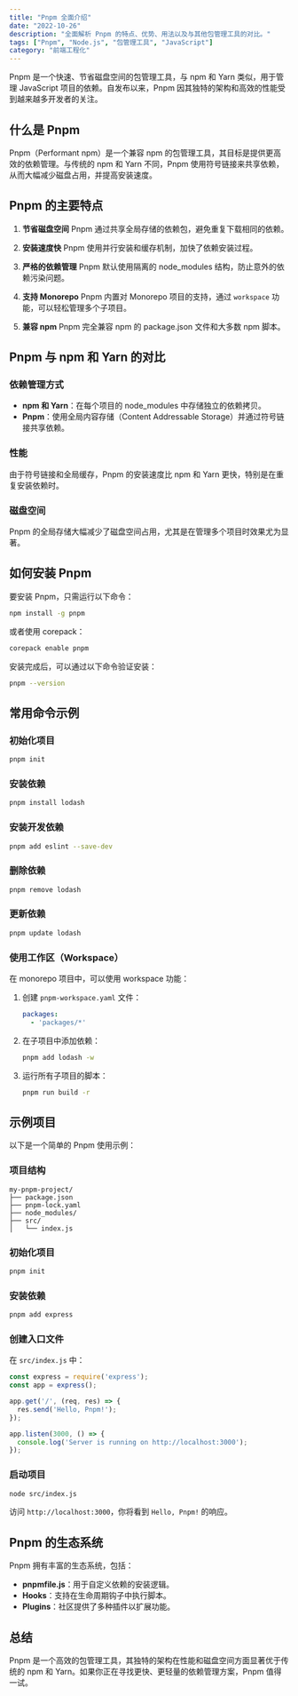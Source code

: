 ```yaml
---
title: "Pnpm 全面介绍"
date: "2022-10-26"
description: "全面解析 Pnpm 的特点、优势、用法以及与其他包管理工具的对比。"
tags: ["Pnpm", "Node.js", "包管理工具", "JavaScript"]
category: "前端工程化"
---
```


Pnpm 是一个快速、节省磁盘空间的包管理工具，与 npm 和 Yarn 类似，用于管理 JavaScript 项目的依赖。自发布以来，Pnpm 因其独特的架构和高效的性能受到越来越多开发者的关注。

## 什么是 Pnpm

Pnpm（Performant npm）是一个兼容 npm 的包管理工具，其目标是提供更高效的依赖管理。与传统的 npm 和 Yarn 不同，Pnpm 使用符号链接来共享依赖，从而大幅减少磁盘占用，并提高安装速度。

## Pnpm 的主要特点

1. **节省磁盘空间**
   Pnpm 通过共享全局存储的依赖包，避免重复下载相同的依赖。

2. **安装速度快**
   Pnpm 使用并行安装和缓存机制，加快了依赖安装过程。

3. **严格的依赖管理**
   Pnpm 默认使用隔离的 node_modules 结构，防止意外的依赖污染问题。

4. **支持 Monorepo**
   Pnpm 内置对 Monorepo 项目的支持，通过 `workspace` 功能，可以轻松管理多个子项目。

5. **兼容 npm**
   Pnpm 完全兼容 npm 的 package.json 文件和大多数 npm 脚本。

## Pnpm 与 npm 和 Yarn 的对比

### 依赖管理方式

- **npm 和 Yarn**：在每个项目的 node_modules 中存储独立的依赖拷贝。
- **Pnpm**：使用全局内容存储（Content Addressable Storage）并通过符号链接共享依赖。

### 性能

由于符号链接和全局缓存，Pnpm 的安装速度比 npm 和 Yarn 更快，特别是在重复安装依赖时。

### 磁盘空间

Pnpm 的全局存储大幅减少了磁盘空间占用，尤其是在管理多个项目时效果尤为显著。

## 如何安装 Pnpm

要安装 Pnpm，只需运行以下命令：

```bash
npm install -g pnpm
```

或者使用 corepack：

```bash
corepack enable pnpm
```

安装完成后，可以通过以下命令验证安装：

```bash
pnpm --version
```

## 常用命令示例

### 初始化项目

```bash
pnpm init
```

### 安装依赖

```bash
pnpm install lodash
```

### 安装开发依赖

```bash
pnpm add eslint --save-dev
```

### 删除依赖

```bash
pnpm remove lodash
```

### 更新依赖

```bash
pnpm update lodash
```

### 使用工作区（Workspace）

在 monorepo 项目中，可以使用 workspace 功能：

1. 创建 `pnpm-workspace.yaml` 文件：

   ```yaml
   packages:
     - 'packages/*'
   ```

2. 在子项目中添加依赖：

   ```bash
   pnpm add lodash -w
   ```

3. 运行所有子项目的脚本：

   ```bash
   pnpm run build -r
   ```

## 示例项目

以下是一个简单的 Pnpm 使用示例：

### 项目结构

```
my-pnpm-project/
├── package.json
├── pnpm-lock.yaml
├── node_modules/
├── src/
│   └── index.js
```

### 初始化项目

```bash
pnpm init
```

### 安装依赖

```bash
pnpm add express
```

### 创建入口文件

在 `src/index.js` 中：

```javascript
const express = require('express');
const app = express();

app.get('/', (req, res) => {
  res.send('Hello, Pnpm!');
});

app.listen(3000, () => {
  console.log('Server is running on http://localhost:3000');
});
```

### 启动项目

```bash
node src/index.js
```

访问 `http://localhost:3000`，你将看到 `Hello, Pnpm!` 的响应。

## Pnpm 的生态系统

Pnpm 拥有丰富的生态系统，包括：

- **pnpmfile.js**：用于自定义依赖的安装逻辑。
- **Hooks**：支持在生命周期钩子中执行脚本。
- **Plugins**：社区提供了多种插件以扩展功能。

## 总结

Pnpm 是一个高效的包管理工具，其独特的架构在性能和磁盘空间方面显著优于传统的 npm 和 Yarn。如果你正在寻找更快、更轻量的依赖管理方案，Pnpm 值得一试。
